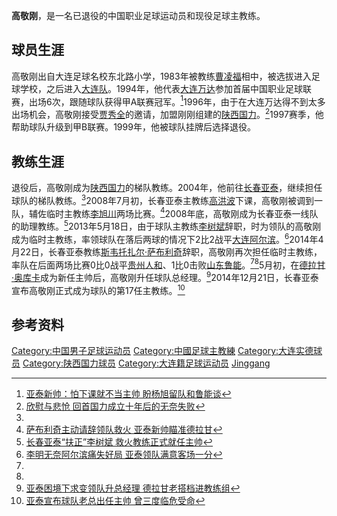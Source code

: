 {{noteta|G1=足球}}{{infobox Football biography
| playername= 高敬刚
| image =
| fullname = 高敬刚
| dateofbirth = {{Birth date and age|1971|1|8}}
| cityofbirth = [[辽宁省|辽宁省]][[大连市|大连市]]
| countryofbirth = [[中国|中国]]
| currentclub =
| clubnumber =
| height = {{height|m=1.81}}
| position = 
| youthyears1 = 
| youthclubs1 = [[大连实德足球俱乐部|大连队]]
| years1 = 1994-1995
| clubs1 = [[大连实德足球俱乐部|大连万达]]
| caps1 = 7
| goals1 = 0
| years2 =1996-1999
| clubs2 = [[陕西国力足球俱乐部|陕西国力]]
| caps2 = 
| goals2 = 
| nationalyears1 = 
| nationalteam1 = 
| nationalcaps1 = 
| nationalgoals1 = 
| manageryears1 = 2013
| managerclubs1 = [[长春亚泰足球俱乐部|长春亚泰]] (代理)
| manageryears2 = 2014
| managerclubs2 = [[长春亚泰足球俱乐部|长春亚泰]] (代理)
| manageryears3 = 2014-2015
| managerclubs3 = [[长春亚泰足球俱乐部|长春亚泰]]
| manageryears4 = 2015-
| managerclubs4 = [[长春亚泰足球俱乐部|长春亚泰]]（总经理）
| pcupdate = 
| ntupdate = 
}}
'''高敬刚'''{{BD|1971年|1月8日|||Gao Jinggang}}，是一名已退役的中国职业足球运动员和现役足球主教练。

==球员生涯==
高敬刚出自大连足球名校东北路小学，1983年被教练[[曹凌福|曹凌福]]相中，被选拔进入足球学校，之后进入[[大连实德足球俱乐部|大连队]]。1994年，他代表[[大连实德足球俱乐部|大连万达]]参加首届中国职业足球联赛，出场6次，跟随球队获得甲A联赛冠军。<ref name=Gao>[http://sports.sina.com.cn/j/2014-12-25/09347459864.shtml 亚泰新帅：怕下课就不当主帅 盼杨旭留队和鲁能谈]</ref>1996年，由于在大连万达得不到太多出场机会，高敬刚接受[[贾秀全|贾秀全]]的邀请，加盟刚刚组建的[[陕西国力足球俱乐部|陕西国力]]。<ref>[http://sports.sohu.com/20050403/n224992993.shtml 欣慰与悲怆 回首国力成立十年后的无奈失败]</ref>1997赛季，他帮助球队升级到甲B联赛。1999年，他被球队挂牌后选择退役。

==教练生涯==
退役后，高敬刚成为[[陕西国力足球俱乐部|陕西国力]]的梯队教练。2004年，他前往[[长春亚泰足球俱乐部|长春亚泰]]，继续担任球队的梯队教练。<ref name=Gao/>2008年7月初，长春亚泰主教练[[高洪波|高洪波]]下课，高敬刚被调到一队，辅佐临时主教练[[李旭川|李旭川]]两场比赛。<ref name=Gao2014>[http://sports.sina.com.cn/j/2014-04-23/00447131869.shtml 萨布利奇主动请辞领队救火 亚泰新帅瞄准德拉甘]</ref>2008年底，高敬刚成为长春亚泰一线队的助理教练。<ref>[http://sports.sohu.com/20081227/n261450970.shtml 长春亚泰“扶正”李树斌 救火教练正式就任主帅]</ref>2013年5月18日，由于球队主教练[[李树斌|李树斌]]辞职，时为领队的高敬刚成为临时主教练，率领球队在落后两球的情况下2比2战平[[大连阿尔滨足球俱乐部|大连阿尔滨]]。<ref>[http://sports.163.com/13/0518/22/8V6LE49S00051C89.html 李明无奈阿尔滨痛失好局 亚泰领队满意客场一分]</ref>2014年4月22日，长春亚泰教练[[斯韦托扎尔·萨布利奇|斯韦托扎尔·萨布利奇]]辞职，高敬刚再次担任临时主教练，率队在后面两场比赛0比0战平[[贵州人和|贵州人和]]、1比0击败[[山东鲁能|山东鲁能]]。<ref name=Gao/><ref name=Gao2014/>5月初，在[[德拉甘·奥库卡|德拉甘·奥库卡]]成为新任主帅后，高敬刚升任球队总经理。<ref>[http://sports.sina.com.cn/j/2014-05-07/10067153619.shtml 亚泰困境下求变领队升总经理 德拉甘老搭档进教练组]</ref>2014年12月21日，长春亚泰宣布高敬刚正式成为球队的第17任主教练。<ref>[http://sports.sina.com.cn/j/2014-12-21/23287456162.shtml 亚泰宣布球队老总出任主帅 曾三度临危受命]</ref>

==参考资料==
{{reflist}}

{{2015年中超分类名单长春}}
{{2016年中超分类名单长春}}

{{DEFAULTSORT:Gao Jinggang}}
[[Category:中国男子足球运动员|Category:中国男子足球运动员]]
[[Category:中國足球主教練|Category:中國足球主教練]]
[[Category:大连实德球员|Category:大连实德球员]]
[[Category:陕西国力球员|Category:陕西国力球员]]
[[Category:大连籍足球运动员|Category:大连籍足球运动员]]
[[Category:高姓|Jinggang]]